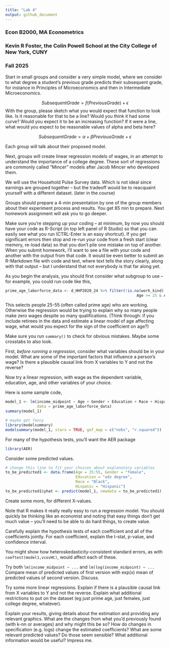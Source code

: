 ---
title: "Lab 4"
output: github_document
---

### Econ B2000, MA Econometrics
### Kevin R Foster, the Colin Powell School at the City College of New York, CUNY
### Fall 2025

Start in small groups and consider a very simple model, where we consider to what degree a student's previous grade predicts their subsequent grade, for instance in Principles of Microeconomics and then in Intermediate Microeconomics.

$$
SubsequentGrade = f(PreviousGrade) + \epsilon 
$$
With the group, please sketch what you would expect that function to look like. Is it reasonable for that to be a line? Would you think it had some curve? Would you expect it to be an increasing function? If it were a line, what would you expect to be reasonable values of alpha and beta here?

$$
SubsequentGrade = \alpha + \beta PreviousGrade + \epsilon 
$$

Each group will talk about their proposed model.

Next, groups will create linear regression models of wages, in an attempt to understand the importance of a college degree. These sort of regressions are commonly called "Mincer" models after Jacob Mincer who developed them.

We will use the Household Pulse Survey data. Which is not ideal since earnings are grouped together -- but the tradeoff would be to reacquaint yourself with a different dataset. (later in the course)

Groups should prepare a 4-min presentation by one of the group members about their experiment process and results. You get 85 min to prepare. Next homework assignment will ask you to go deeper.

Make sure you're stepping up your coding -- at minimum, by now you should have your code as R-Script (in top left panel of R Studio) so that you can easily see what you run (CTRL-Enter is an easy shortcut). If you get significant errors then stop and re-run your code from a fresh start (clear memory, re-load data) so that you don't pile one mistake on top of another. When you submit homework, I'll want to see a file with your code and another with the output from that code. It would be even better to submit an R-Markdown file with code and text, where text tells the story clearly, along with that output -- but I understand that not everybody is that far along yet.

As you begin the analysis, you should first consider what subgroup to use -- for example, you could run code like this,

```{r eval = FALSE}
prime_age_laborforce_data <- d_HHP2020_24 %>% filter(!is.na(work_kind) &
                                                          Age >= 25 & Age <= 55)

```

This selects people 25-55 (often called prime age) who are working. Otherwise the regression would be trying to explain why so many people make zero wages despite so many qualifications. (Think through: if you include retirees in the data and estimate a linear model of age affecting wage, what would you expect for the sign of the coefficient on age?) 

Make sure you run `summary()` to check for obvious mistakes. Maybe some crosstabs to also look.

First, *before running a regression,* consider what variables should be in your model. What are some of the important factors that influence a person's wage? Is there a plausible causal link from X variables to Y and not the reverse?

Now try a linear regression, with wage as the dependent variable, education, age, and other variables of your choice. 

Here is some sample code, 
```{r eval = FALSE}

model_1 <- lm(income_midpoint ~ Age + Gender + Education + Race + Hispanic, 
              data = prime_age_laborforce_data)
summary(model_1)

# maybe get fancy
library(modelsummary)
modelsummary(model_1, stars = TRUE, gof_map = c("nobs", "r.squared"))


```

For many of the hypothesis tests, you'll want the AER package
```{r eval = FALSE}
library(AER)
```

Consider some predicted values.

```{r eval = FALSE}

# change this line to fit your choices about explanatory variables
to_be_predicted1 <- data.frame(Age = 25:55, Gender = "female",
                               Education = "adv degree",
                               Race = "Black", 
                               Hispanic = "Hispanic")
to_be_predicted1$yhat <- predict(model_1, newdata = to_be_predicted1)

```
Create some more, for different X-values.

Note that R makes it really really easy to run a regression model. You should quickly be thinking like an economist and noting that easy things don't get much value -- you'll need to be able to do hard things, to create value.

Carefully explain the hypothesis tests of each coefficient and all of the coefficients jointly. For each coefficient, explain the t-stat, p-value, and confidence interval.

You might show how heteroskedasticity-consistent standard errors, as with `coeftest(model1,vcovHC)`, would affect each of these.

Try both `lm(income_midpoint ~ ...` and `lm(log(income_midpoint) ~ ...` Compare mean of predicted values of first version with exp(x) mean of predicted values of second version. Discuss. 

Try some more linear regressions. Explain if there is a plausible causal link from X variables to Y and not the reverse. Explain what additional restrictions to put on the dataset (eg just prime age, just females, just college degree, whatever). 

Explain your results, giving details about the estimation and providing any relevant graphics. What are the changes from what you'd previously found (with k-nn or averages) and why might this be so? How do changes in specification (e.g. logs) change the estimated coefficients? What are some relevant predicted values? Do those seem sensible? What additional information would be useful? Impress me.

